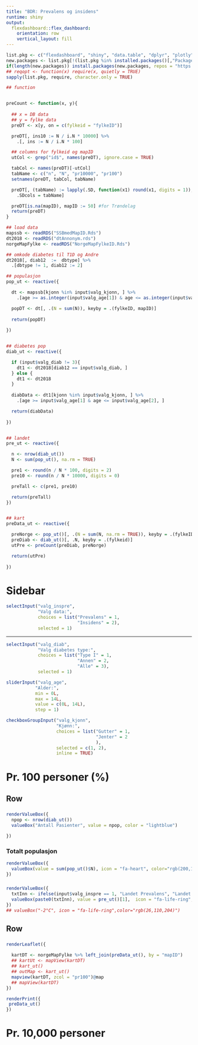 ```yaml
---
title: "BDR: Prevalens og insidens"
runtime: shiny
output:
  flexdashboard::flex_dashboard:
    orientation: row
    vertical_layout: fill
---
```


```r
list.pkg <- c("flexdashboard", "shiny", "data.table", "dplyr", "plotly", "DT", "leaflet", "lubridate", "magrittr", "tmap", "mapview")
new.packages <- list.pkg[!(list.pkg %in% installed.packages()[,"Package"])]
if(length(new.packages)) install.packages(new.packages, repos = "https://cloud.r-project.org/")
## reqopt <- function(x) require(x, quietly = TRUE)
sapply(list.pkg, require, character.only = TRUE)

## function


preCount <- function(x, y){
  
  ## x = DB data
  ## y = fylke data
  preDT <- x[y, on = c(fylkeid = "fylkeID")]

  preDT[, ins10 := N / i.N * 10000] %>%
    .[, ins := N / i.N * 100]

  ## columns for fylkeid og mapID
  utCol <- grep("id$", names(preDT), ignore.case = TRUE)

  tabCol <- names(preDT)[-utCol]
  tabName <- c("n", "N", "pr10000", "pr100")
  setnames(preDT, tabCol, tabName)

  preDT[, (tabName) := lapply(.SD, function(x1) round(x1, digits = 1)),
    .SDcols = tabName]

  preDT[is.na(mapID), mapID := 50] #for Trøndelag
  return(preDT)
}

```


```r
## load data
mapssb <- readRDS("SSBmedMapID.Rds")
dt2018 <- readRDS("dtAnnonym.rds")
norgeMapFylke <- readRDS("NorgeMapFylkeID.Rds")

## omkode diabetes til T1D og Andre
dt2018[, diab12  :=  dbtype] %>%
  .[dbtype != 1, diab12 := 2]

```




```r

## populasjon
pop_ut <- reactive({

  dt <- mapssb[kjonn %in% input$valg_kjonn, ] %>%
    .[age >= as.integer(input$valg_age[1]) & age <= as.integer(input$valg_age[2]), ]

  popDT <- dt[, .(N = sum(N)), keyby = .(fylkeID, mapID)]
  
  return(popDT)
    
})


## diabetes pop
diab_ut <- reactive({

  if (input$valg_diab != 3){
    dt1 <- dt2018[diab12 == input$valg_diab, ]
  } else {
    dt1 <- dt2018
  }
  
  diabData <- dt1[kjonn %in% input$valg_kjonn, ] %>%
    .[age >= input$valg_age[1] & age <= input$valg_age[2], ]

  return(diabData)
  
})


## landet
pre_ut <- reactive({

  n <- nrow(diab_ut())
  N <- sum(pop_ut(), na.rm = TRUE)

  pre1 <- round(n / N * 100, digits = 2)
  pre10 <- round(n / N * 10000, digits = 0)

  preTall <- c(pre1, pre10)

  return(preTall)
})


## kart
preData_ut <- reactive({

  preNorge <- pop_ut()[, .(N = sum(N, na.rm = TRUE)), keyby = .(fylkeID, mapID)][N != 0, ][]
  preDiab <- diab_ut()[, .N, keyby = .(fylkeid)]
  utPre <- preCount(preDiab, preNorge)

  return(utPre)
  
})

```





Sidebar {.sidebar}
===================================

```r
selectInput("valg_inspre",
            "Valg data:",
            choices = list("Prevalens" = 1,
                           "Insidens" = 2),
            selected = 1)
```
<hr/>

```r
selectInput("valg_diab",
            "Valg diabetes type:",
            choices = list("Type I" = 1,
                           "Annen" = 2,
                           "Alle" = 3),
            selected = 1)

sliderInput("valg_age",
           "Alder:",
           min = 0L,
           max = 14L,
           value = c(0L, 14L),
           step = 1)

checkboxGroupInput("valg_kjonn",
                   "Kjønn:",
                   choices = list("Gutter" = 1,
                                  "Jenter" = 2
                                  ),
                   selected = c(1, 2),
                   inline = TRUE)

```


Pr. 100 personer (%)
===================================


Row
-----------------------------------

### 


```r
renderValueBox({
  npop <- nrow(diab_ut())
  valueBox("Antall Pasienter", value = npop, color = "lightblue")
  
})
```

### Totalt populasjon

```r
renderValueBox({
  valueBox(value = sum(pop_ut()$N), icon = "fa-heart", color="rgb(200,100,100)")
})


```

### 

```r
renderValueBox({
  txtInn <- ifelse(input$valg_inspre == 1, "Landet Prevalens", "Landet Insidens")
  valueBox(paste0(txtInn), value = pre_ut()[1],  icon = "fa-life-ring",color="rgb(26,110,204)")
})
## valueBox("-2°C", icon = "fa-life-ring",color="rgb(26,110,204)")
```



Row 
---------------------------------------------------

### 

```r
renderLeaflet({
  
  kartDT <- norgeMapFylke %>% left_join(preData_ut(), by = "mapID")
  ## kartUt <- mapView(kartDT)
  ## kart_ut()
  ## outMap <- kart_ut()
  mapview(kartDT, zcol = "pr100")@map
  ## mapView(kartDT)
})
```


```r
renderPrint({
 preData_ut()
})
```




Pr. 10,000 personer
===================================


